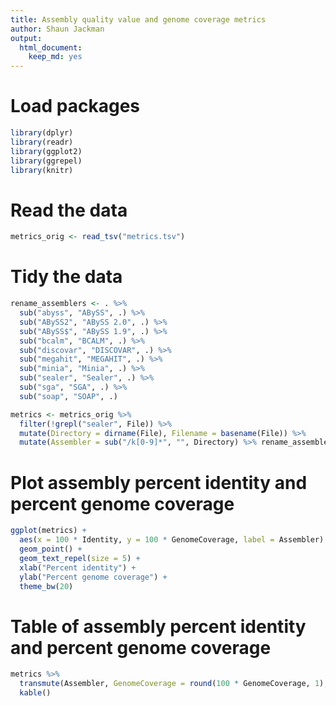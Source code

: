 ```yaml
---
title: Assembly quality value and genome coverage metrics
author: Shaun Jackman
output:
  html_document:
    keep_md: yes
---
```


# Load packages
```r
library(dplyr)
library(readr)
library(ggplot2)
library(ggrepel)
library(knitr)
```

# Read the data
```r
metrics_orig <- read_tsv("metrics.tsv")
```

# Tidy the data
```r
rename_assemblers <- . %>%
  sub("abyss", "ABySS", .) %>%
  sub("ABySS2", "ABySS 2.0", .) %>%
  sub("ABySS$", "ABySS 1.9", .) %>%
  sub("bcalm", "BCALM", .) %>%
  sub("discovar", "DISCOVAR", .) %>%
  sub("megahit", "MEGAHIT", .) %>%
  sub("minia", "Minia", .) %>%
  sub("sealer", "Sealer", .) %>%
  sub("sga", "SGA", .) %>%
  sub("soap", "SOAP", .)

metrics <- metrics_orig %>%
  filter(!grepl("sealer", File)) %>%
  mutate(Directory = dirname(File), Filename = basename(File)) %>%
  mutate(Assembler = sub("/k[0-9]*", "", Directory) %>% rename_assemblers)
```

# Plot assembly percent identity and percent genome coverage
```r
ggplot(metrics) +
  aes(x = 100 * Identity, y = 100 * GenomeCoverage, label = Assembler) +
  geom_point() +
  geom_text_repel(size = 5) +
  xlab("Percent identity") +
  ylab("Percent genome coverage") +
  theme_bw(20)
```

# Table of assembly percent identity and percent genome coverage
```r
metrics %>%
  transmute(Assembler, GenomeCoverage = round(100 * GenomeCoverage, 1), Identity = round(100 * Identity, 2), QV = round(QV, 1)) %>%
  kable()
```

